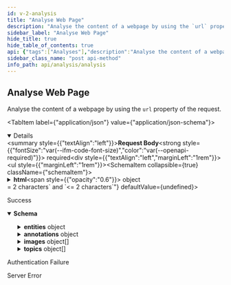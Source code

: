 ```yaml
---
id: v-2-analysis
title: "Analyse Web Page"
description: "Analyse the content of a webpage by using the `url` property of the request."
sidebar_label: "Analyse Web Page"
hide_title: true
hide_table_of_contents: true
api: {"tags":["Analyses"],"description":"Analyse the content of a webpage by using the `url` property of the request.","operationId":"v2Analysis","requestBody":{"content":{"application/json":{"schema":{"required":["language","scope"],"type":"object","properties":{"html":{"type":"object","properties":{"fragment":{"type":"string","description":"The html fragment to analyze."},"page":{"type":"string","description":"The html page to analyze, either fragment or page should be present"}},"description":"The html fragment or html page to analyze."},"url":{"type":"string","description":"The url of the page to analyze.","format":"url"},"urlClient":{"type":"string","description":"The client which the analysis should use to extract the content, by default chrome is used.","enum":["CHROME","PLAIN_HTTP","CHROME, PLAIN_HTTP"]},"language":{"maxLength":2,"minLength":2,"type":"string","description":"The content language, 2 letters code, e.g. 'en'."},"text":{"type":"string","description":"A textual fragment."},"exclude":{"type":"array","description":"An array of item IDs to exclude from the analysis results.","items":{"type":"string","description":"An array of item IDs to exclude from the analysis results.","format":"url"}},"scope":{"type":"string","description":"The scope of the analysis, one of 'local', 'network', 'cloud-only', 'network-only' or 'all'."},"matches":{"type":"integer","description":"Filter out results that don't have at least the specified number of occurrences. By default 1.","format":"int32"},"links":{"type":"string","description":"When returning an interpolated HTML results, matches should have the 'wl-link' class. By default 'no'."}},"description":"The request"}}},"required":true},"responses":{"200":{"description":"Success","content":{"application/json":{"schema":{"type":"object","properties":{"entities":{"type":"object","additionalProperties":{"type":"object","properties":{"entityId":{"type":"string","description":"The entity URI.","format":"url"},"confidence":{"type":"number","description":"Confidence score representing the entity match level.","format":"double"},"mainType":{"type":"string","description":"The main schema type for the current entity."},"types":{"type":"array","description":"The list of schema types which the entity can be classified to.","items":{"type":"string","description":"The list of schema types which the entity can be classified to."}},"label":{"type":"string","description":"The title of the entity."},"description":{"type":"string","description":"The description about the entity."},"images":{"type":"array","description":"The list of entity image URIs.","items":{"type":"string","description":"The list of entity image URIs.","format":"url"}},"sameAs":{"type":"array","description":"The list of entity sameas URIs.","items":{"type":"string","description":"The list of entity sameas URIs.","format":"url"}},"properties":{"type":"object","properties":{"latitude":{"type":"number","description":"The latitude.","format":"double"},"longitude":{"type":"number","description":"The longitude.","format":"double"}},"description":"The entity properties."},"synonyms":{"type":"array","items":{"type":"string"}}},"description":"Entity"},"description":"A map of entity URI to the respective entity."},"annotations":{"type":"object","additionalProperties":{"type":"object","properties":{"annotationId":{"type":"string","description":"An unique id."},"start":{"type":"integer","description":"The starting posistion of annotation in content (zero-indexed & non negative ).","format":"int32"},"end":{"type":"integer","description":"The ending posistion of annotation in content (zero-indexed & non negative ).","format":"int32"},"text":{"type":"string","description":"The annotated text."},"entityMatches":{"type":"array","description":"The list of entities which the annotation matches.","items":{"type":"object","properties":{"confidence":{"type":"number","description":"Confidence score for the current entity.","format":"double"},"entityId":{"type":"string","description":"The entity URI.","format":"url"}},"description":"Entity Match"}}},"description":"Object representing single annotation."},"description":"A map of annotation id to the respective annotation."},"images":{"type":"array","description":"A list of images.","items":{"type":"object","properties":{"label":{"type":"string","description":"The title of the image."},"url":{"type":"string","description":"The image URI.","format":"url"}},"description":"Image"}},"languages":{"type":"array","description":"A list of languages.","items":{"type":"string","description":"A list of languages."}},"topics":{"type":"array","description":"A list of topics.","items":{"type":"object","properties":{"label":{"type":"string","description":"The topic title."},"description":{"type":"string","description":"The topic description."},"uri":{"type":"string","description":"The topic URI.","format":"url"},"confidence":{"type":"number","description":"The topic confidence score.","format":"double"},"images":{"type":"array","description":"A list of image URIs.","items":{"type":"string","description":"A list of image URIs.","format":"url"}},"sameAs":{"type":"array","description":"A list of sameas URIs.","items":{"type":"string","description":"A list of sameas URIs.","format":"url"}}},"description":"Topic"}},"content":{"type":"string","description":"The text supplied for analysis."}},"description":"Response"}}}},"401":{"description":"Authentication Failure"},"500":{"description":"Server Error"}},"security":[{"ApiKey":[]}],"method":"post","path":"/v2/analyze","servers":[{"url":"https://api.wordlift.io/analysis"}],"securitySchemes":{"ApiKey":{"type":"apiKey","name":"Authorization","in":"header"}},"jsonRequestBodyExample":{"html":{"fragment":"string","page":"string"},"url":"string","urlClient":"CHROME","language":"string","text":"string","exclude":["string"],"scope":"string","matches":0,"links":"string"},"info":{"title":"Analysis","description":"Analyse content using Linked Data and Knowledge Graphs.","termsOfService":"https://wordlift.io/terms-of-service/","contact":{"name":"WordLift","url":"https://wordlift.io","email":"hello@wordlift.io"},"license":{"name":"(c) copyright 2022-present WordLift","url":"https://wordlift.io"},"version":"1.0"},"postman":{"name":"Analyse Web Page","description":{"content":"Analyse the content of a webpage by using the `url` property of the request.","type":"text/plain"},"url":{"path":["v2","analyze"],"host":["{{baseUrl}}"],"query":[],"variable":[]},"header":[{"key":"Content-Type","value":"application/json"},{"key":"Accept","value":"application/json"}],"method":"POST","body":{"mode":"raw","raw":"\"\"","options":{"raw":{"language":"json"}}},"auth":{"type":"apikey","apikey":[{"type":"any","value":"Authorization","key":"key"},{"type":"any","value":"<API Key>","key":"value"},{"type":"any","value":"header","key":"in"}]}}}
sidebar_class_name: "post api-method"
info_path: api/analysis/analysis
---
```



## Analyse Web Page



Analyse the content of a webpage by using the `url` property of the request.

<MimeTabs><TabItem label={"application/json"} value={"application/json-schema"}><details style={{}} data-collapsed={false} open={true}><summary style={{"textAlign":"left"}}><strong>Request Body</strong><strong style={{"fontSize":"var(--ifm-code-font-size)","color":"var(--openapi-required)"}}> required</strong></summary><div style={{"textAlign":"left","marginLeft":"1rem"}}></div><ul style={{"marginLeft":"1rem"}}><SchemaItem collapsible={true} className={"schemaItem"}><details style={{}}><summary style={{}}><strong>html</strong><span style={{"opacity":"0.6"}}> object</span></summary><div style={{"marginLeft":"1rem"}}><div style={{"marginTop":".5rem","marginBottom":".5rem"}}>

The html fragment or html page to analyze.

</div><SchemaItem collapsible={false} name={"fragment"} required={false} schemaDescription={"The html fragment to analyze."} schemaName={"string"} qualifierMessage={undefined} defaultValue={undefined}></SchemaItem><SchemaItem collapsible={false} name={"page"} required={false} schemaDescription={"The html page to analyze, either fragment or page should be present"} schemaName={"string"} qualifierMessage={undefined} defaultValue={undefined}></SchemaItem></div></details></SchemaItem><SchemaItem collapsible={false} name={"url"} required={false} schemaDescription={"The url of the page to analyze."} schemaName={"url"} qualifierMessage={undefined} defaultValue={undefined}></SchemaItem><SchemaItem collapsible={false} name={"urlClient"} required={false} schemaDescription={"The client which the analysis should use to extract the content, by default chrome is used."} schemaName={"string"} qualifierMessage={"**Possible values:** [`CHROME`, `PLAIN_HTTP`, `CHROME, PLAIN_HTTP`]"} defaultValue={undefined}></SchemaItem><SchemaItem collapsible={false} name={"language"} required={true} schemaDescription={"The content language, 2 letters code, e.g. 'en'."} schemaName={"string"} qualifierMessage={"**Possible values:** `>= 2 characters` and `<= 2 characters`"} defaultValue={undefined}></SchemaItem><SchemaItem collapsible={false} name={"text"} required={false} schemaDescription={"A textual fragment."} schemaName={"string"} qualifierMessage={undefined} defaultValue={undefined}></SchemaItem><SchemaItem collapsible={false} name={"exclude"} required={false} schemaDescription={"An array of item IDs to exclude from the analysis results."} schemaName={"url[]"} qualifierMessage={undefined} defaultValue={undefined}></SchemaItem><SchemaItem collapsible={false} name={"scope"} required={true} schemaDescription={"The scope of the analysis, one of 'local', 'network', 'cloud-only', 'network-only' or 'all'."} schemaName={"string"} qualifierMessage={undefined} defaultValue={undefined}></SchemaItem><SchemaItem collapsible={false} name={"matches"} required={false} schemaDescription={"Filter out results that don't have at least the specified number of occurrences. By default 1."} schemaName={"int32"} qualifierMessage={undefined} defaultValue={undefined}></SchemaItem><SchemaItem collapsible={false} name={"links"} required={false} schemaDescription={"When returning an interpolated HTML results, matches should have the 'wl-link' class. By default 'no'."} schemaName={"string"} qualifierMessage={undefined} defaultValue={undefined}></SchemaItem></ul></details></TabItem></MimeTabs><div><ApiTabs><TabItem label={"200"} value={"200"}><div>

Success

</div><div><MimeTabs schemaType={"response"}><TabItem label={"application/json"} value={"application/json"}><SchemaTabs><TabItem label={"Schema"} value={"Schema"}><details style={{}} data-collapsed={false} open={true}><summary style={{"textAlign":"left"}}><strong>Schema</strong></summary><div style={{"textAlign":"left","marginLeft":"1rem"}}></div><ul style={{"marginLeft":"1rem"}}><SchemaItem collapsible={true} className={"schemaItem"}><details style={{}}><summary style={{}}><strong>entities</strong><span style={{"opacity":"0.6"}}> object</span></summary><div style={{"marginLeft":"1rem"}}><div style={{"marginTop":".5rem","marginBottom":".5rem"}}>

A map of entity URI to the respective entity.

</div><li><div><code>property name*</code><span style={{"opacity":"0.6"}}> object</span></div></li></div></details></SchemaItem><SchemaItem collapsible={true} className={"schemaItem"}><details style={{}}><summary style={{}}><strong>annotations</strong><span style={{"opacity":"0.6"}}> object</span></summary><div style={{"marginLeft":"1rem"}}><div style={{"marginTop":".5rem","marginBottom":".5rem"}}>

A map of annotation id to the respective annotation.

</div><li><div><code>property name*</code><span style={{"opacity":"0.6"}}> object</span></div></li></div></details></SchemaItem><SchemaItem collapsible={true} className={"schemaItem"}><details style={{}}><summary style={{}}><strong>images</strong><span style={{"opacity":"0.6"}}> object[]</span></summary><div style={{"marginLeft":"1rem"}}><div style={{"marginTop":".5rem","marginBottom":".5rem"}}>

A list of images.

</div><SchemaItem collapsible={false} name={"label"} required={false} schemaDescription={"The title of the image."} schemaName={"string"} qualifierMessage={undefined} defaultValue={undefined}></SchemaItem><SchemaItem collapsible={false} name={"url"} required={false} schemaDescription={"The image URI."} schemaName={"url"} qualifierMessage={undefined} defaultValue={undefined}></SchemaItem></div></details></SchemaItem><SchemaItem collapsible={false} name={"languages"} required={false} schemaDescription={"A list of languages."} schemaName={"string[]"} qualifierMessage={undefined} defaultValue={undefined}></SchemaItem><SchemaItem collapsible={true} className={"schemaItem"}><details style={{}}><summary style={{}}><strong>topics</strong><span style={{"opacity":"0.6"}}> object[]</span></summary><div style={{"marginLeft":"1rem"}}><div style={{"marginTop":".5rem","marginBottom":".5rem"}}>

A list of topics.

</div><SchemaItem collapsible={false} name={"label"} required={false} schemaDescription={"The topic title."} schemaName={"string"} qualifierMessage={undefined} defaultValue={undefined}></SchemaItem><SchemaItem collapsible={false} name={"description"} required={false} schemaDescription={"The topic description."} schemaName={"string"} qualifierMessage={undefined} defaultValue={undefined}></SchemaItem><SchemaItem collapsible={false} name={"uri"} required={false} schemaDescription={"The topic URI."} schemaName={"url"} qualifierMessage={undefined} defaultValue={undefined}></SchemaItem><SchemaItem collapsible={false} name={"confidence"} required={false} schemaDescription={"The topic confidence score."} schemaName={"double"} qualifierMessage={undefined} defaultValue={undefined}></SchemaItem><SchemaItem collapsible={false} name={"images"} required={false} schemaDescription={"A list of image URIs."} schemaName={"url[]"} qualifierMessage={undefined} defaultValue={undefined}></SchemaItem><SchemaItem collapsible={false} name={"sameAs"} required={false} schemaDescription={"A list of sameas URIs."} schemaName={"url[]"} qualifierMessage={undefined} defaultValue={undefined}></SchemaItem></div></details></SchemaItem><SchemaItem collapsible={false} name={"content"} required={false} schemaDescription={"The text supplied for analysis."} schemaName={"string"} qualifierMessage={undefined} defaultValue={undefined}></SchemaItem></ul></details></TabItem><TabItem label={"Example (from schema)"} value={"Example (from schema)"}><ResponseSamples responseExample={"{\n  \"entities\": {},\n  \"annotations\": {},\n  \"images\": [\n    {\n      \"label\": \"string\",\n      \"url\": \"string\"\n    }\n  ],\n  \"languages\": [\n    \"string\"\n  ],\n  \"topics\": [\n    {\n      \"label\": \"string\",\n      \"description\": \"string\",\n      \"uri\": \"string\",\n      \"confidence\": 0,\n      \"images\": [\n        \"string\"\n      ],\n      \"sameAs\": [\n        \"string\"\n      ]\n    }\n  ],\n  \"content\": \"string\"\n}"} language={"json"}></ResponseSamples></TabItem></SchemaTabs></TabItem></MimeTabs></div></TabItem><TabItem label={"401"} value={"401"}><div>

Authentication Failure

</div><div></div></TabItem><TabItem label={"500"} value={"500"}><div>

Server Error

</div><div></div></TabItem></ApiTabs></div>
      